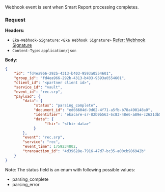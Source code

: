 Webhook event is sent when Smart Report processing completes.
### Request
**Headers:**

- `Eka-Webhook-Signature`: `<Eka Webhook Signature>`  [Refer: Webhook Signature](/api-reference/connect/webhooks/webhook-signature)
- `Content-Type`: `application/json`

**Body:**

```json
{
    "id": "fd4ea966-292b-4313-b403-9593a0554601",
    "group_id": "fd4ea966-292b-4313-b403-9593a0554601",
    "client_id": "<partner client id>",
    "service_id": "vault",
    "event_id": "rec.srp",
    "payload": {
        "data": {
             "status": "parsing_complete",
             "document_id": "ed66604d-9d62-4f71-a5fb-b78a490148a0",
             "identifier": "ekacare-sr-82b9b563-6c83-48e6-a89e-c2621db5599a",
             "data": {
                  "fhir": "<fhir data>"
             }
        },
        "event": "rec.srp",
        "service": "rec",
        "event_time": 1759234802,
        "transaction_id": "4d39628e-7916-47d7-bc35-a00cb986942b"
    }
}
```
Note: The status field is an enum with following possible values:
 - parsing_complete
 - parsing_error